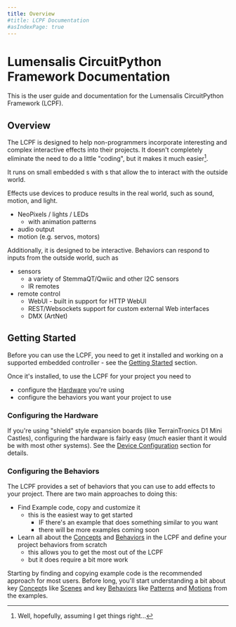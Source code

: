 ```yaml
---
title: Overview
#title: LCPF Documentation
#asIndexPage: true
---
```


# Lumensalis CircuitPython Framework Documentation

This is the user guide and documentation for the 
Lumensalis CircuitPython Framework (LCPF).

## Overview

The LCPF is designed to help non-programmers incorporate interesting and
complex interactive effects into their projects.  It doesn't completely eliminate the
need to do a little "coding", but it makes it much easier[^1].

It runs on small embedded <Term name="Controller"/>s with <Term name="Device"/>s that allow the <Term name="Controller"/> to interact with the outside world.

Effects use devices to produce results in the real world, such as sound, motion, and light.
  - NeoPixels / lights / LEDs
    - with animation patterns
  - audio output
  - motion (e.g. servos, motors)

Additionally, it is designed to be interactive.  Behaviors can respond to inputs from the outside world, such as
  - sensors
    - a variety of <Term name="StemmaQTQwiic">StemmaQT/Qwiic</Term> and other I2C sensors
    - IR remotes
  - remote control
    - WebUI - built in support for HTTP WebUI
    - REST/Websockets support for custom external Web interfaces
    - DMX (ArtNet) 


## Getting Started
Before you can use the LCPF, you need to get it installed and working on 
a supported embedded controller - see the [Getting Started](./GettingStarted/) section.

Once it's installed, to use the LCPF for your project you need to
  - configure the [Hardware](Hardware) you're using 
  - configure the behaviors you want your project to use

### Configuring the Hardware
If you're using "shield" style expansion boards (like TerrainTronics D1 Mini
Castles), configuring the hardware is fairly easy (_much_ easier thant it 
would be with most other systems). See the [Device Configuration](Hardware/DeviceConfiguration) section for details.
  
### Configuring the Behaviors

The LCPF provides a set of behaviors that you can use to add effects to your project.
There are two main approaches to doing this:

  - Find Example code, copy and customize it
    - this is the easiest way to get started
      - IF there's an example 
     that does something similar to  you want
      - there will be more examples coming soon
  - Learn all about the [Concepts](Concepts) and [Behaviors](Behavior) in
  the LCPF and define your project behaviors from scratch
    - this allows you to get the most out of the LCPF
    - but it does require a bit more work

Starting by finding and copying example code is the recommended approach for
 most users.  Before long, you'll start understanding a bit about 
 key [Concept](Concepts)s like [Scenes](Concepts/Scene) and key [Behaviors](Behaviors) 
 like [Patterns](Behaviors/Pattern) and [Motions](Behaviors/Motion)
 from the examples.




[^1]: Well, hopefully, assuming I get things right...



